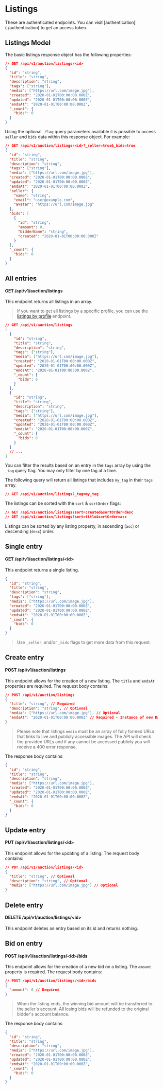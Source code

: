 
# Listings

<Callout type="warning" emoji="⚠️">
  These are authenticated endpoints. You can visit
  [authentication](./authentication) to get an access token.
</Callout>

## Listings Model

The basic listings response object has the following properties:

```json
// GET /api/v1/auction/listings/<id>
{
  "id": "string",
  "title": "string",
  "description": "string",
  "tags": ["string"],
  "media": ["https://url.com/image.jpg"],
  "created": "2020-01-01T00:00:00.000Z",
  "updated": "2020-01-01T00:00:00.000Z",
  "endsAt": "2020-01-01T00:00:00.000Z",
  "_count": {
    "bids": 0
  }
}
```

Using the optional `_flag` query parameters available it is possible to access `seller` and `bids` data within this response object. For example:

```json
// GET /api/v1/auction/listings/<id>?_seller=true&_bids=true
{
  "id": "string",
  "title": "string",
  "description": "string",
  "tags": ["string"],
  "media": ["https://url.com/image.jpg"],
  "created": "2020-01-01T00:00:00.000Z",
  "updated": "2020-01-01T00:00:00.000Z",
  "endsAt": "2020-01-01T00:00:00.000Z",
  "seller": {
    "name": "string",
    "email": "user@example.com",
    "avatar": "https://url.com/image.jpg"
  },
  "bids": [
    {
      "id": "string",
      "amount": 0,
      "bidderName": "string",
      "created": "2020-01-01T00:00:00.000Z"
    }
  ],
  "_count": {
    "bids": 0
  }
}
```

## All entries

#### GET /api/v1/auction/listings

This endpoint returns all listings in an array.

> If you want to get all listings by a specific profile, you can use the [listings by profile](./profiles#all-listings-by-profile) endpoint.

```json
// GET /api/v1/auction/listings
[
  {
    "id": "string",
    "title": "string",
    "description": "string",
    "tags": ["string"],
    "media": ["https://url.com/image.jpg"],
    "created": "2020-01-01T00:00:00.000Z",
    "updated": "2020-01-01T00:00:00.000Z",
    "endsAt": "2020-01-01T00:00:00.000Z",
    "_count": {
      "bids": 0
    }
  },
  {
    "id": "string",
    "title": "string",
    "description": "string",
    "tags": ["string"],
    "media": ["https://url.com/image.jpg"],
    "created": "2020-01-01T00:00:00.000Z",
    "updated": "2020-01-01T00:00:00.000Z",
    "endsAt": "2020-01-01T00:00:00.000Z",
    "_count": {
      "bids": 0
    }
  }
  // ...
]
```

You can filter the results based on an entry in the `tags` array by using the `_tag` query flag. You may only filter by one tag at a time.

The following query will return all listings that includes `my_tag` in their `tags` array.

```json
// GET /api/v1/auction/listings?_tag=my_tag
```

The listings can be sorted with the `sort` & `sortOrder` flags:

```json
// GET /api/v1/auction/listings?sort=created&sortOrder=desc
// GET /api/v1/auction/listings?sort=title&sortOrder=asc
```

Listings can be sorted by any listing property, in ascending (`asc`) or descending (`desc`) order.

## Single entry

#### GET /api/v1/auction/listings/\<id>

This endpoint returns a single listing.

```json
{
  "id": "string",
  "title": "string",
  "description": "string",
  "tags": ["string"],
  "media": ["https://url.com/image.jpg"],
  "created": "2020-01-01T00:00:00.000Z",
  "updated": "2020-01-01T00:00:00.000Z",
  "endsAt": "2020-01-01T00:00:00.000Z",
  "_count": {
    "bids": 0
  }
}
```

> Use `_seller`, and/or `_bids` flags to get more data from this request.

## Create entry

#### POST /api/v1/auction/listings

This endpoint allows for the creation of a new listing. The `title` and `endsAt` properties are required. The request body contains:

```json
// POST /api/v1/auction/listings
{
  "title": "string", // Required
  "description": "string", // Optional
  "media": ["https://url.com/image.jpg"], // Optional
  "endsAt": "2020-01-01T00:00:00.000Z" // Required - Instance of new Date()
}
```

> Please note that listings `media` must be an array of fully formed URLs that links to live and publicly accessible images. The API will check the provided URLs and if any cannot be accessed publicly you will receive a 400 error response.

The response body contains:

```json
{
  "id": "string",
  "title": "string",
  "description": "string",
  "media": ["https://url.com/image.jpg"],
  "created": "2020-01-01T00:00:00.000Z",
  "updated": "2020-01-01T00:00:00.000Z",
  "endsAt": "2020-01-01T00:00:00.000Z",
  "_count": {
    "bids": 0
  }
}
```

## Update entry

#### PUT /api/v1/auction/listings/\<id>

This endpoint allows for the updating of a listing. The request body contains:

```json
// PUT /api/v1/auction/listings/<id>
{
  "title": "string", // Optional
  "description": "string", // Optional
  "media": ["https://url.com/image.jpg"] // Optional
}
```

## Delete entry

#### DELETE /api/v1/auction/listings/\<id>

This endpoint deletes an entry based on its id and returns nothing.

## Bid on entry

#### POST /api/v1/auction/listings/\<id>/bids

This endpoint allows for the creation of a new bid on a listing. The `amount` property is required. The request body contains:

```json
// POST /api/v1/auction/listings/<id>/bids
{
  "amount": 0 // Required
}
```

> When the listing ends, the winning bid amount will be transferred to the seller's account. All losing bids will be refunded to the original bidder's account balance.

The response body contains:

```json
{
  "id": "string",
  "title": "string",
  "description": "string",
  "media": ["https://url.com/image.jpg"],
  "created": "2020-01-01T00:00:00.000Z",
  "updated": "2020-01-01T00:00:00.000Z",
  "endsAt": "2020-01-01T00:00:00.000Z",
  "_count": {
    "bids": 0
  }
}
```
